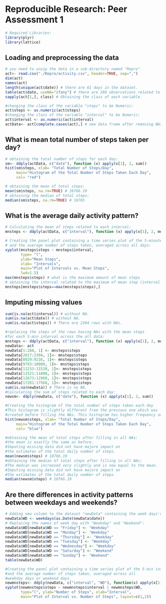 # Reproducible Research: Peer Assessment 1
```r
# Required Libraries:
library(plyr)
library(lattice)
```

## Loading and preprocessing the data
```r
# you need to unzip the data in a sub-directory named "Repro"
act<- read.csv("./Repro/activity.csv", header=TRUE, sep=",")
dim(act)
names(act)
length(unique(act$date)) # there are 61 days in the dataset.
table(act$date, useNA="ifany") # there are 288 observations related to each day.
sapply(act[1,], class) # Obtaining the class of each variable.

#changing the class of the variable "steps" to be Numeric:
act$steps <- as.numeric(act$steps) 
#changing the class of the variable "interval" to be Numeric:
act$interval <- as.numeric(act$interval) 
actData<- act[complete.cases(act),] # new data frame after removing NAs.
```

## What is mean total number of steps taken per day?
```r
# obtaining the total number of steps for each day:
sm<- ddply(actData, c("date"), function (x) apply(x[1], 2, sum)) 
hist(sm$steps, xlab= "Total Number of Steps/Day",
     main="Histogram of the Total Number of Steps Taken Each Day",
     col= "red")

# obtaining the mean of total steps:
mean(sm$steps, na.rm=TRUE) # 10766.19
# obtaining the median of total steps:
median(sm$steps, na.rm=TRUE) # 10765
```

## What is the average daily activity pattern?
```r
# Calculating the mean of steps related to each interval:
mnsteps <- ddply(actData, c("interval"), function (x) apply(x[1], 2, mean))

# Creating the panel plot containing a time series plot of the 5-minute interval 
# and the average number of steps taken, averaged across all days:
xyplot(mnsteps$steps ~ mnsteps$interval, 
       type= "l", 
       ylab="Mean Steps",
       xlab= "Intervals", 
       main="Plot of Intervals vs. Mean Steps",
       lwd=1.5)
max(mnsteps$steps) # what is the maximum amount of mean steps
# obtaining the interval related to the maximum of mean step (interval 835):
mnsteps[mnsteps$steps==max(mnsteps$steps),] 
```

## Imputing missing values
```r
sum(is.na(act$interval)) # without NA.
sum(is.na(act$date)) # without NA.
sum(is.na(act$steps)) # There are 2304 rows with NAs.

#replacing the steps of the rows having NAs with the mean steps 
#for each 5-min interval across the all data:
mnsteps <- ddply(actData, c("interval"), function (x) apply(x[1], 2, mean))
newData<- act
newData[1:288, 1] <- mnsteps$steps 
newData[2017:2304, 1]<- mnsteps$steps
newData[8929:9216, 1]<- mnsteps$steps
newData[9793:10080, 1]<- mnsteps$steps
newData[11233:11520, 1]<- mnsteps$steps
newData[11521:11808, 1]<- mnsteps$steps
newData[12673:12960, 1]<- mnsteps$steps
newData[17281:17568, 1]<- mnsteps$steps
sum(is.na(newData)) # There is no NA.
#Calculating the sum of steps related to each day:
newsm<- ddply(newData, c("date"), function (x) apply(x[1], 2, sum))

#Creating the histogram of the total number of steps taken each day
#This histogram is slightly different from the previous one which was  
#created before filling the NAs. This histogram has higher frequency around mean steps: 
hist(newsm$steps, xlab= "Total Number of Steps/Day", 
     main="Histogram of the Total Number of Steps Taken Each Day", 
     col= "blue")

#obtaining the mean of total steps after filling in all NAs:
#the mean is exactly the same as before.
#Imputing missing data did not have majore impact on 
#the estimates of the total daily number of steps.
mean(newsm$steps) # 10766.19
#obtaining the median of total steps after filling in all NAs:
#The median was increased very slightly and is now equal to the mean.
#Imputing missing data did not have majore impact on 
#the estimates of the total daily number of steps.
median(newsm$steps) # 10766.19
```

## Are there differences in activity patterns between weekdays and weekends?
```r
# Adding new column to the dataset "newData" containing the week days'names:
newData$WD <- weekdays(as.Date(newData$date))
# Replacing the names of week day with "Weekday" and "Weekend":
newData$WD[newData$WD == "Friday"] <- "Weekday"
newData$WD[newData$WD == "Monday"] <- "Weekday"
newData$WD[newData$WD == "Thursday"] <- "Weekday"
newData$WD[newData$WD == "Tuesday"] <- "Weekday"
newData$WD[newData$WD == "Wednesday"] <- "Weekday"
newData$WD[newData$WD == "Saturday"] <- "Weekend"
newData$WD[newData$WD == "Sunday"] <- "Weekend"
table(newData$WD)

#Creating the panel plot containing a time series plot of the 5-min interval
#and the average number of steps taken, averaged across all 
#weekday days or weekend days.
newmnsteps<- ddply(newData, c("interval", "WD"), function(x) apply(x[1], 2, mean))
xyplot(newmnsteps$steps ~ newmnsteps$interval | newmnsteps$WD, 
       type="l", ylab="Number of Steps", xlab="Interval",
       main="Plot of Interval vs. Number of Steps", layout=c(1,2))
```

